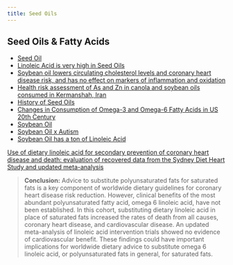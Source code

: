 ```yaml
---
title: Seed Oils
---
```


## Seed Oils & Fatty Acids

- [Seed Oil](https://twitter.com/jeffnobbs/status/1618653988110606338)
- [Linoleic Acid is very high in Seed Oils](https://academic.oup.com/advances/article/4/3/311/4644566?login=true.)
- [Soybean oil lowers circulating cholesterol levels and coronary heart disease risk, and has no effect on markers of inflammation and oxidation](https://www.sciencedirect.com/sdfe/reader/pii/S0899900721002057/pdf)
- [Health risk assessment of As and Zn in canola and soybean oils consumed in Kermanshah, Iran](http://jaehr.muk.ac.ir/article_40222_bfe660a4db187dc5d091da437519d25a.pdf)
- [History of Seed Oils](https://twitter.com/_AustinHerbert/status/1650660870253584387?s=20)
- [Changes in Consumption of Omega-3 and Omega-6 Fatty Acids in US 20th Century](https://pubmed.ncbi.nlm.nih.gov/21367944/)
- [Soybean Oil](https://www.ourpaleolife.com/soybean-oil/)
- [Soybean Oil x Autism](https://www.sciencedaily.com/releases/2020/01/200117080827.htm#:~:text=Summary%3A,disease%2C%20anxiety%2C%20and%20depression.)
- [Soybean Oil has a ton of Linoleic Acid](https://www.hsph.harvard.edu/nutritionsource/2014/11/05/dietary-linoleic-acid-and-risk-of-coronary-heart-disease/#:~:text=Linoleic%20acid%20is%20the%20predominant,well%20as%20nuts%20and%20seeds.)


[Use of dietary linoleic acid for secondary prevention of coronary heart disease and death: evaluation of recovered data from the Sydney Diet Heart Study and updated meta-analysis](https://pubmed.ncbi.nlm.nih.gov/23386268/)

> **Conclusion:** Advice to substitute polyunsaturated fats for saturated fats is a key component of worldwide dietary guidelines for coronary heart disease risk reduction. However, clinical benefits of the most abundant polyunsaturated fatty acid, omega 6 linoleic acid, have not been established. In this cohort, substituting dietary linoleic acid in place of saturated fats increased the rates of death from all causes, coronary heart disease, and cardiovascular disease. An updated meta-analysis of linoleic acid intervention trials showed no evidence of cardiovascular benefit. These findings could have important implications for worldwide dietary advice to substitute omega 6 linoleic acid, or polyunsaturated fats in general, for saturated fats.